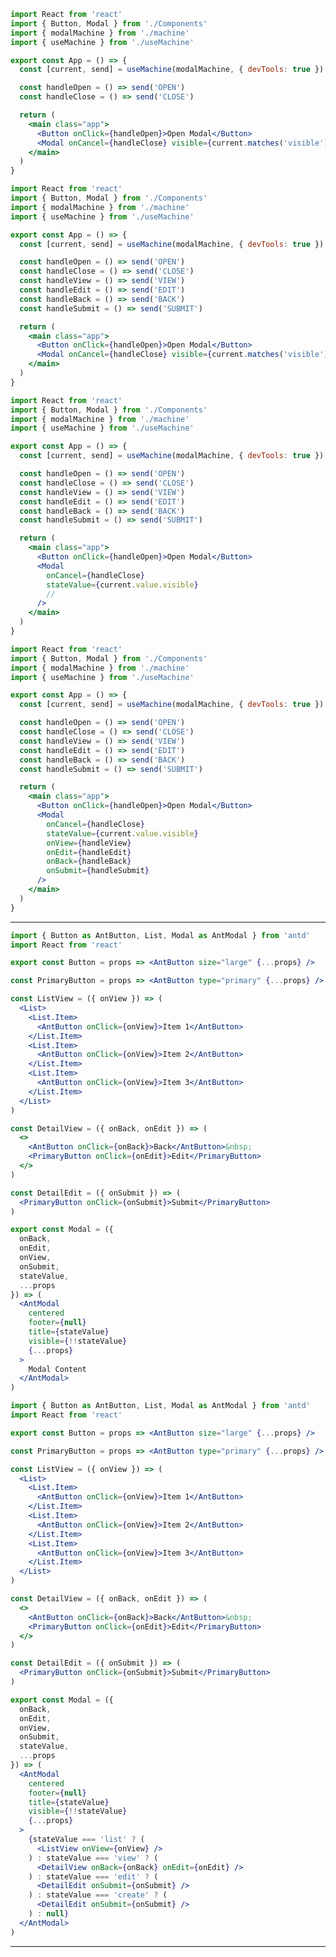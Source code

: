 
<CodeSurferLayout>

```jsx title="Implement Modal states" subtitle="Using the Hierarchical State"
import React from 'react'
import { Button, Modal } from './Components'
import { modalMachine } from './machine'
import { useMachine } from './useMachine'

export const App = () => {
  const [current, send] = useMachine(modalMachine, { devTools: true })

  const handleOpen = () => send('OPEN')
  const handleClose = () => send('CLOSE')

  return (
    <main class="app">
      <Button onClick={handleOpen}>Open Modal</Button>
      <Modal onCancel={handleClose} visible={current.matches('visible')} />
    </main>
  )
}
```

```jsx 11:14 title="Implement Modal states" subtitle="Define event handlers"
import React from 'react'
import { Button, Modal } from './Components'
import { modalMachine } from './machine'
import { useMachine } from './useMachine'

export const App = () => {
  const [current, send] = useMachine(modalMachine, { devTools: true })

  const handleOpen = () => send('OPEN')
  const handleClose = () => send('CLOSE')
  const handleView = () => send('VIEW')
  const handleEdit = () => send('EDIT')
  const handleBack = () => send('BACK')
  const handleSubmit = () => send('SUBMIT')

  return (
    <main class="app">
      <Button onClick={handleOpen}>Open Modal</Button>
      <Modal onCancel={handleClose} visible={current.matches('visible')} />
    </main>
  )
}
```

```jsx 21 title="Implement Modal states" subtitle="Pass down the value of 'visible' inner state"
import React from 'react'
import { Button, Modal } from './Components'
import { modalMachine } from './machine'
import { useMachine } from './useMachine'

export const App = () => {
  const [current, send] = useMachine(modalMachine, { devTools: true })

  const handleOpen = () => send('OPEN')
  const handleClose = () => send('CLOSE')
  const handleView = () => send('VIEW')
  const handleEdit = () => send('EDIT')
  const handleBack = () => send('BACK')
  const handleSubmit = () => send('SUBMIT')

  return (
    <main class="app">
      <Button onClick={handleOpen}>Open Modal</Button>
      <Modal
        onCancel={handleClose}
        stateValue={current.value.visible}
        //
      />
    </main>
  )
}
```

```jsx 22:25 title="Implement Modal states" subtitle="Pass down the event handlers"
import React from 'react'
import { Button, Modal } from './Components'
import { modalMachine } from './machine'
import { useMachine } from './useMachine'

export const App = () => {
  const [current, send] = useMachine(modalMachine, { devTools: true })

  const handleOpen = () => send('OPEN')
  const handleClose = () => send('CLOSE')
  const handleView = () => send('VIEW')
  const handleEdit = () => send('EDIT')
  const handleBack = () => send('BACK')
  const handleSubmit = () => send('SUBMIT')

  return (
    <main class="app">
      <Button onClick={handleOpen}>Open Modal</Button>
      <Modal
        onCancel={handleClose}
        stateValue={current.value.visible}
        onView={handleView}
        onEdit={handleEdit}
        onBack={handleBack}
        onSubmit={handleSubmit}
      />
    </main>
  )
}
```

</CodeSurferLayout>

---

<CodeSurferLayout>

```jsx 48 title="Implement Modal states" subtitle="Render Modal conditionally"
import { Button as AntButton, List, Modal as AntModal } from 'antd'
import React from 'react'

export const Button = props => <AntButton size="large" {...props} />

const PrimaryButton = props => <AntButton type="primary" {...props} />

const ListView = ({ onView }) => (
  <List>
    <List.Item>
      <AntButton onClick={onView}>Item 1</AntButton>
    </List.Item>
    <List.Item>
      <AntButton onClick={onView}>Item 2</AntButton>
    </List.Item>
    <List.Item>
      <AntButton onClick={onView}>Item 3</AntButton>
    </List.Item>
  </List>
)

const DetailView = ({ onBack, onEdit }) => (
  <>
    <AntButton onClick={onBack}>Back</AntButton>&nbsp;
    <PrimaryButton onClick={onEdit}>Edit</PrimaryButton>
  </>
)

const DetailEdit = ({ onSubmit }) => (
  <PrimaryButton onClick={onSubmit}>Submit</PrimaryButton>
)

export const Modal = ({
  onBack,
  onEdit,
  onView,
  onSubmit,
  stateValue,
  ...props
}) => (
  <AntModal
    centered
    footer={null}
    title={stateValue}
    visible={!!stateValue}
    {...props}
  >
    Modal Content
  </AntModal>
)
```

```jsx 48:56 title="Implement Modal states" subtitle="Render Modal conditionally"
import { Button as AntButton, List, Modal as AntModal } from 'antd'
import React from 'react'

export const Button = props => <AntButton size="large" {...props} />

const PrimaryButton = props => <AntButton type="primary" {...props} />

const ListView = ({ onView }) => (
  <List>
    <List.Item>
      <AntButton onClick={onView}>Item 1</AntButton>
    </List.Item>
    <List.Item>
      <AntButton onClick={onView}>Item 2</AntButton>
    </List.Item>
    <List.Item>
      <AntButton onClick={onView}>Item 3</AntButton>
    </List.Item>
  </List>
)

const DetailView = ({ onBack, onEdit }) => (
  <>
    <AntButton onClick={onBack}>Back</AntButton>&nbsp;
    <PrimaryButton onClick={onEdit}>Edit</PrimaryButton>
  </>
)

const DetailEdit = ({ onSubmit }) => (
  <PrimaryButton onClick={onSubmit}>Submit</PrimaryButton>
)

export const Modal = ({
  onBack,
  onEdit,
  onView,
  onSubmit,
  stateValue,
  ...props
}) => (
  <AntModal
    centered
    footer={null}
    title={stateValue}
    visible={!!stateValue}
    {...props}
  >
    {stateValue === 'list' ? (
      <ListView onView={onView} />
    ) : stateValue === 'view' ? (
      <DetailView onBack={onBack} onEdit={onEdit} />
    ) : stateValue === 'edit' ? (
      <DetailEdit onSubmit={onSubmit} />
    ) : stateValue === 'create' ? (
      <DetailEdit onSubmit={onSubmit} />
    ) : null}
  </AntModal>
)
```

</CodeSurferLayout>

---

<App />

